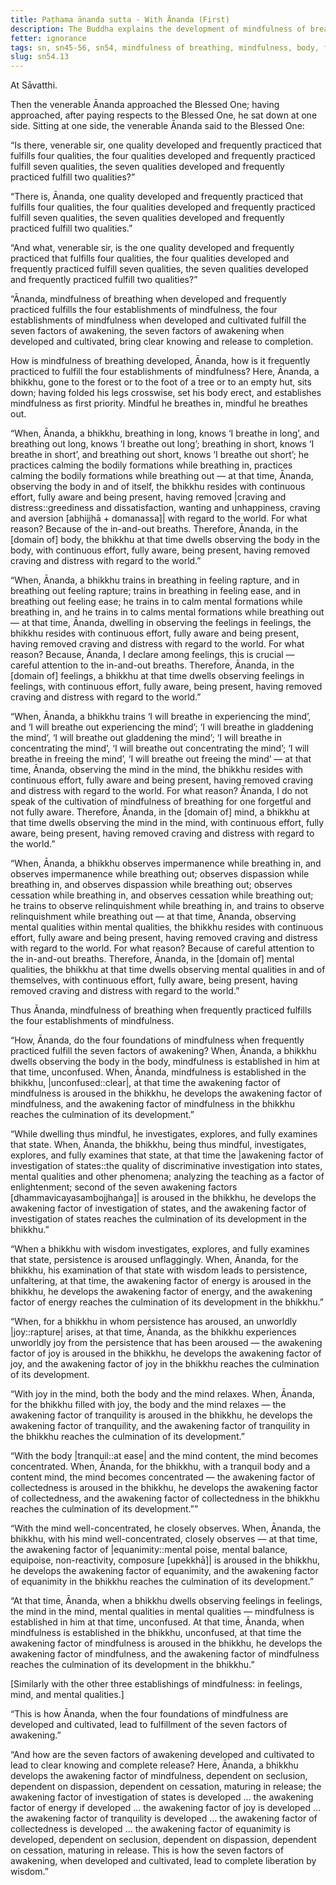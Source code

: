 ```yaml
---
title: Paṭhama ānanda sutta - With Ānanda (First)
description: The Buddha explains the development of mindfulness of breathing and its benefits in fulfilling the four establishments of mindfulness, the seven factors of awakening, and clear knowing and release.
fetter: ignorance
tags: sn, sn45-56, sn54, mindfulness of breathing, mindfulness, body, feelings, mind, mental qualities, seven factors of awakening, wisdom, liberation
slug: sn54.13
---
```


At Sāvatthi.

Then the venerable Ānanda approached the Blessed One; having approached, after paying respects to the Blessed One, he sat down at one side. Sitting at one side, the venerable Ānanda said to the Blessed One:

“Is there, venerable sir, one quality developed and frequently practiced that fulfills four qualities, the four qualities developed and frequently practiced fulfill seven qualities, the seven qualities developed and frequently practiced fulfill two qualities?”

“There is, Ānanda, one quality developed and frequently practiced that fulfills four qualities, the four qualities developed and frequently practiced fulfill seven qualities, the seven qualities developed and frequently practiced fulfill two qualities.”

“And what, venerable sir, is the one quality developed and frequently practiced that fulfills four qualities, the four qualities developed and frequently practiced fulfill seven qualities, the seven qualities developed and frequently practiced fulfill two qualities?”

“Ānanda, mindfulness of breathing when developed and frequently practiced fulfills the four establishments of mindfulness, the four establishments of mindfulness when developed and cultivated fulfill the seven factors of awakening, the seven factors of awakening when developed and cultivated, bring clear knowing and release to completion.

How is mindfulness of breathing developed, Ānanda, how is it frequently practiced to fulfill the four establishments of mindfulness? Here, Ānanda, a bhikkhu, gone to the forest or to the foot of a tree or to an empty hut, sits down; having folded his legs crosswise, set his body erect, and establishes mindfulness as first priority. Mindful he breathes in, mindful he breathes out.

“When, Ānanda, a bhikkhu, breathing in long, knows ‘I breathe in long’, and breathing out long, knows ‘I breathe out long’; breathing in short, knows ‘I breathe in short’, and breathing out short, knows ‘I breathe out short’; he practices calming the bodily formations while breathing in, practices calming the bodily formations while breathing out — at that time, Ānanda, observing the body in and of itself, the bhikkhu resides with continuous effort, fully aware and being present, having removed |craving and distress::greediness and dissatisfaction, wanting and unhappiness, craving and aversion [abhijjhā + domanassa]| with regard to the world. For what reason? Because of the in-and-out breaths. Therefore, Ānanda, in the [domain of] body, the bhikkhu at that time dwells observing the body in the body, with continuous effort, fully aware, being present, having removed craving and distress with regard to the world.”

“When, Ānanda, a bhikkhu trains in breathing in feeling rapture, and in breathing out feeling rapture; trains in breathing in feeling ease, and in breathing out feeling ease; he trains in to calm mental formations while breathing in, and he trains in to calms mental formations while breathing out — at that time, Ānanda, dwelling in observing the feelings in feelings, the bhikkhu resides with continuous effort, fully aware and being present, having removed craving and distress with regard to the world. For what reason? Because, Ānanda, I declare among feelings, this is crucial — careful attention to the in-and-out breaths. Therefore, Ānanda, in the [domain of] feelings, a bhikkhu at that time dwells observing feelings in feelings, with continuous effort, fully aware, being present, having removed craving and distress with regard to the world.”

“When, Ānanda, a bhikkhu trains ‘I will breathe in experiencing the mind’, and ‘I will breathe out experiencing the mind’; ‘I will breathe in gladdening the mind’, ‘I will breathe out gladdening the mind’; ‘I will breathe in concentrating the mind’, ‘I will breathe out concentrating the mind’; ‘I will breathe in freeing the mind’, ‘I will breathe out freeing the mind’ — at that time, Ānanda, observing the mind in the mind, the bhikkhu resides with continuous effort, fully aware and being present, having removed craving and distress with regard to the world. For what reason? Ānanda, I do not speak of the cultivation of mindfulness of breathing for one forgetful and not fully aware. Therefore, Ānanda, in the [domain of] mind, a bhikkhu at that time dwells observing the mind in the mind, with continuous effort, fully aware, being present, having removed craving and distress with regard to the world.”

“When, Ānanda, a bhikkhu observes impermanence while breathing in, and observes impermanence while breathing out; observes dispassion while breathing in, and observes dispassion while breathing out; observes cessation while breathing in, and observes cessation while breathing out; he trains to observe relinquishment while breathing in, and trains to observe relinquishment while breathing out — at that time, Ānanda, observing mental qualities within mental qualities, the bhikkhu resides with continuous effort, fully aware and being present, having removed craving and distress with regard to the world. For what reason? Because of careful attention to the in-and-out breaths. Therefore, Ānanda, in the [domain of] mental qualities, the bhikkhu at that time dwells observing mental qualities in and of themselves, with continuous effort, fully aware, being present, having removed craving and distress with regard to the world.”

Thus Ānanda, mindfulness of breathing when frequently practiced fulfills the four establishments of mindfulness.

“How, Ānanda, do the four foundations of mindfulness when frequently practiced fulfill the seven factors of awakening? When, Ānanda, a bhikkhu dwells observing the body in the body, mindfulness is established in him at that time, unconfused. When, Ānanda, mindfulness is established in the bhikkhu, |unconfused::clear|, at that time the awakening factor of mindfulness is aroused in the bhikkhu, he develops the awakening factor of mindfulness, and the awakening factor of mindfulness in the bhikkhu reaches the culmination of its development.”

“While dwelling thus mindful, he investigates, explores, and fully examines that state. When, Ānanda, the bhikkhu, being thus mindful, investigates, explores, and fully examines that state, at that time the |awakening factor of investigation of states::the quality of discriminative investigation into states, mental qualities and other phenomena; analyzing the teaching as a factor of enlightenment; second of the seven awakening factors [dhammavicayasambojjhaṅga]| is aroused in the bhikkhu, he develops the awakening factor of investigation of states, and the awakening factor of investigation of states reaches the culmination of its development in the bhikkhu.”

“When a bhikkhu with wisdom investigates, explores, and fully examines that state, persistence is aroused unflaggingly. When, Ānanda, for the bhikkhu, his examination of that state with wisdom leads to persistence, unfaltering, at that time, the awakening factor of energy is aroused in the bhikkhu, he develops the awakening factor of energy, and the awakening factor of energy reaches the culmination of its development in the bhikkhu.”

“When, for a bhikkhu in whom persistence has aroused, an unworldly |joy::rapture| arises, at that time, Ānanda, as the bhikkhu experiences unworldly joy from the persistence that has been aroused — the awakening factor of joy is aroused in the bhikkhu, he develops the awakening factor of joy, and the awakening factor of joy in the bhikkhu reaches the culmination of its development.

“With joy in the mind, both the body and the mind relaxes. When, Ānanda, for the bhikkhu filled with joy, the body and the mind relaxes — the awakening factor of tranquility is aroused in the bhikkhu, he develops the awakening factor of tranquility, and the awakening factor of tranquility in the bhikkhu reaches the culmination of its development.”

“With the body |tranquil::at ease| and the mind content, the mind becomes concentrated. When, Ānanda, for the bhikkhu, with a tranquil body and a content mind, the mind becomes concentrated — the awakening factor of collectedness is aroused in the bhikkhu, he develops the awakening factor of collectedness, and the awakening factor of collectedness in the bhikkhu reaches the culmination of its development.””

“With the mind well-concentrated, he closely observes. When, Ānanda, the bhikkhu, with his mind well-concentrated, closely observes — at that time, the awakening factor of |equanimity::mental poise, mental balance, equipoise, non-reactivity, composure [upekkhā]| is aroused in the bhikkhu, he develops the awakening factor of equanimity, and the awakening factor of equanimity in the bhikkhu reaches the culmination of its development.”

“At that time, Ānanda, when a bhikkhu dwells observing feelings in feelings, the mind in the mind, mental qualities in mental qualities — mindfulness is established in him at that time, unconfused. At that time, Ānanda, when mindfulness is established in the bhikkhu, unconfused, at that time the awakening factor of mindfulness is aroused in the bhikkhu, he develops the awakening factor of mindfulness, and the awakening factor of mindfulness reaches the culmination of its development in the bhikkhu.”

[Similarly with the other three establishings of mindfulness: in feelings, mind, and mental qualities.]

“This is how Ānanda, when the four foundations of mindfulness are developed and cultivated, lead to fulfillment of the seven factors of awakening.”

“And how are the seven factors of awakening developed and cultivated to lead to clear knowing and complete release? Here, Ānanda, a bhikkhu develops the awakening factor of mindfulness, dependent on seclusion, dependent on dispassion, dependent on cessation, maturing in release; the awakening factor of investigation of states is developed ... the awakening factor of energy if developed ... the awakening factor of joy is developed ... the awakening factor of tranquility is developed ... the awakening factor of collectedness is developed ... the awakening factor of equanimity is developed, dependent on seclusion, dependent on dispassion, dependent on cessation, maturing in release. This is how the seven factors of awakening, when developed and cultivated, lead to complete liberation by wisdom.”